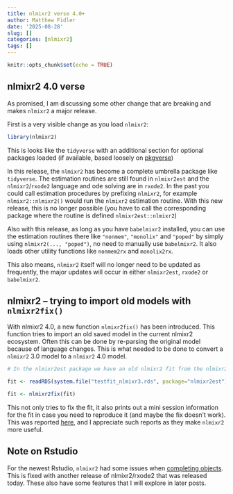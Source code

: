 ```yaml
---
title: nlmixr2 verse 4.0+
author: Matthew Fidler
date: '2025-08-28'
slug: []
categories: [nlmixr2]
tags: []
---
```


```r
knitr::opts_chunk$set(echo = TRUE)
```
## nlmixr2 4.0 verse

As promised, I am discussing some other change that are breaking and
makes `nlmixr2` a major release.

First is a very visible change as you load `nlmixr2`:

```r
library(nlmixr2)
```

This is looks like the `tidyverse` with an additional section for
optional packages loaded (if available, based loosely on [pkgverse](https://pkgverse.mikewk.com/reference/pkgverse.html))

In this release, the `nlmixr2` has become a complete umbrella package
like `tidyverse`. The estimation routines are still found in
`nlmixr2est` and the `nlmixr2`/`rxode2` language and ode solving are
in `rxode2`. In the past you could call estimation procedures by
prefixing `nlmixr2`, for example `nlmixr2::nlmixr2()` would run the
`nlmixr2` estimation routine.  With this new release, this is no
longer possible (you have to call the corresponding package where the
routine is defined `nlmixr2est::nlmixr2`)

Also with this release, as long as you have `babelmixr2` installed,
you can use the estimation routines there like `"nonmem"`, `"monolix"`
and `"poped"` by simply using `nlmixr2(..., "poped")`, no need to
manually use `babelmixr2`.  It also loads other utility functions like
`nonmem2rx` and `monolix2rx`.

This also means, `nlmixr2` itself will no longer need to be updated as
frequently, the major updates will occur in either `nlmixr2est`,
`rxode2` or `babelmixr2`.

## nlmixr2 -- trying to import old models with `nlmixr2fix()`

With nlmixr2 4.0, a new function `nlmixr2fix()` has been introduced.
This function tries to import an old saved model in the current
nlmixr2 ecosystem.  Often this can be done by re-parsing the original
model because of language changes.  This is what needed to be done to
convert a `nlmixr2` 3.0 model to a `nlmixr2` 4.0 model.

```r
# In the nlmixr2est package we have an old nlmixr2 fit from the nlmixr2 3.0 package

fit <- readRDS(system.file("testfit_nlmixr3.rds", package="nlmixr2est"))

fit <- nlmixr2fix(fit)
```


This not only tries to fix the fit, it also prints out a mini session information for the fit in case you need to reproduce it (and maybe the fix doesn't work).  This was reported [here](https://github.com/nlmixr2/nlmixr2est/issues/562), and I appreciate such reports as they make `nlmixr2` more useful.

## Note on Rstudio

For the newest Rstudio, `nlmixr2` had some issues when [completing
objects](https://github.com/nlmixr2/nlmixr2/issues/352).  This is
fixed with another release of nlmixr2/rxode2 that was released
today. These also have some features that I will explore in later
posts.
